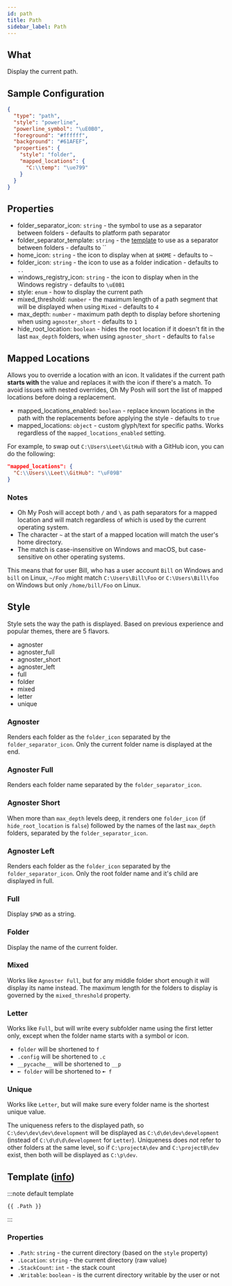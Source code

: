 ```yaml
---
id: path
title: Path
sidebar_label: Path
---
```


## What

Display the current path.

## Sample Configuration

```json
{
  "type": "path",
  "style": "powerline",
  "powerline_symbol": "\uE0B0",
  "foreground": "#ffffff",
  "background": "#61AFEF",
  "properties": {
    "style": "folder",
    "mapped_locations": {
      "C:\\temp": "\ue799"
    }
  }
}
```

## Properties

- folder_separator_icon: `string` - the symbol to use as a separator between folders - defaults to platform path separator
- folder_separator_template: `string` - the [template][templates] to use as a separator between folders - defaults to ``
- home_icon: `string` - the icon to display when at `$HOME` - defaults to `~`
- folder_icon: `string` - the icon to use as a folder indication - defaults to `..`
- windows_registry_icon: `string` - the icon to display when in the Windows registry - defaults to `\uE0B1`
- style: `enum` - how to display the current path
- mixed_threshold: `number` - the maximum length of a path segment that will be displayed when using `Mixed` -
  defaults to `4`
- max_depth: `number` - maximum path depth to display before shortening when using `agnoster_short` - defaults to `1`
- hide_root_location: `boolean` -  hides the root location if it doesn't fit in the last `max_depth` folders, when using
  `agnoster_short` - defaults to `false`

## Mapped Locations

Allows you to override a location with an icon. It validates if the current path **starts with** the value and replaces
it with the icon if there's a match. To avoid issues with nested overrides, Oh My Posh will sort the list of mapped
locations before doing a replacement.

- mapped_locations_enabled: `boolean` - replace known locations in the path with the replacements before applying the
style - defaults to `true`
- mapped_locations: `object` - custom glyph/text for specific paths. Works regardless of the `mapped_locations_enabled`
setting.

For example, to swap out `C:\Users\Leet\GitHub` with a GitHub icon, you can do the following:

```json
"mapped_locations": {
  "C:\\Users\\Leet\\GitHub": "\uF09B"
}
```

### Notes

- Oh My Posh will accept both `/` and `\` as path separators for a mapped location and will match regardless of which
is used by the current operating system.
- The character `~` at the start of a mapped location will match the user's home directory.
- The match is case-insensitive on Windows and macOS, but case-sensitive on other operating systems.

This means that for user Bill, who has a user account `Bill` on Windows and `bill` on Linux,  `~/Foo` might match
`C:\Users\Bill\Foo` or `C:\Users\Bill\foo` on Windows but only `/home/bill/Foo` on Linux.

## Style

Style sets the way the path is displayed. Based on previous experience and popular themes, there are 5 flavors.

- agnoster
- agnoster_full
- agnoster_short
- agnoster_left
- full
- folder
- mixed
- letter
- unique

### Agnoster

Renders each folder as the `folder_icon` separated by the `folder_separator_icon`.
Only the current folder name is displayed at the end.

### Agnoster Full

Renders each folder name separated by the `folder_separator_icon`.

### Agnoster Short

When more than `max_depth` levels deep, it renders one `folder_icon` (if `hide_root_location` is `false`) followed by
the names of the last `max_depth` folders, separated by the `folder_separator_icon`.

### Agnoster Left

Renders each folder as the `folder_icon` separated by the `folder_separator_icon`.
Only the root folder name and it's child are displayed in full.

### Full

Display `$PWD` as a string.

### Folder

Display the name of the current folder.

### Mixed

Works like `Agnoster Full`, but for any middle folder short enough it will display its name instead. The maximum length
for the folders to display is governed by the `mixed_threshold` property.

### Letter

Works like `Full`, but will write every subfolder name using the first letter only, except when the folder name
starts with a symbol or icon.

- `folder` will be shortened to `f`
- `.config` will be shortened to `.c`
- `__pycache__` will be shortened to `__p`
- `➼ folder` will be shortened to `➼ f`

### Unique

Works like `Letter`, but will make sure every folder name is the shortest unique value.

The uniqueness refers to the displayed path, so `C:\dev\dev\dev\development` will be displayed as
`C:\d\de\dev\development` (instead of `C:\d\d\d\development` for `Letter`). Uniqueness does _not_ refer to other
folders at the same level, so if `C:\projectA\dev` and `C:\projectB\dev` exist, then both will be displayed as
`C:\p\dev`.

## Template ([info][templates])

:::note default template

``` template
{{ .Path }}
```

:::

### Properties

- `.Path`: `string` - the current directory (based on the `style` property)
- `.Location`: `string` - the current directory (raw value)
- `.StackCount`: `int` - the stack count
- `.Writable`: `boolean` - is the current directory writable by the user or not

[templates]: /docs/configuration/templates
